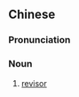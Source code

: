 {{also|校订者}}
==Chinese==
{{zh-forms|s=校订者|type=21}}

===Pronunciation===
{{zh-pron
|m=jiàodìngzhě
|cat=n
}}

===Noun===
{{zh-noun}}

# [[revisor]]
